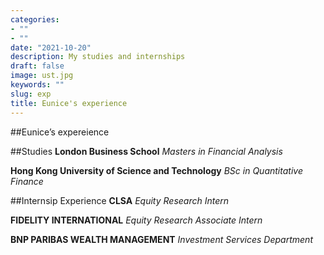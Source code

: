 ```yaml
---
categories:
- ""
- ""
date: "2021-10-20"
description: My studies and internships
draft: false
image: ust.jpg
keywords: ""
slug: exp
title: Eunice's experience
---
```

##Eunice's expereience

##Studies
**London Business School**
*Masters in Financial Analysis*

**Hong Kong University of Science and Technology**
*BSc in Quantitative Finance*

##Internsip Experience
**CLSA**
*Equity Research Intern*

**FIDELITY INTERNATIONAL** 
*Equity Research Associate Intern*

**BNP PARIBAS WEALTH MANAGEMENT**
*Investment Services Department*


